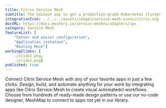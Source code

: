 ```yaml
---
title: Citrix Service Mesh
subtitle: The easiest way to get a production-grade Kubernetes cluster up and running
integrationIcon: ../../../assets/images/service-mesh-icons/citrix.svg
docURL: https://docs.meshery.io/service-meshes/adapters/cpx
category: Service Mesh
featureList: [
    "Faster and easier configuration",
    "Application isolation",
    "Routing Mesh"]
workingSlides: [
    ./slide2.png,
    ./slide2.png]
published: true
---
```


<p>
    Connect Citrix Service Mesh with any of your favorite apps in just a few
    clicks. Design, build, and automate anything for your work by
    integrating apps like Citrix Service Mesh to create visual automatedcl
    workflows. Choose from hundreds of ready-made design patterns or use
    our no-code designer, MeshMap to connect to apps not yet in our
    library.
</p>
